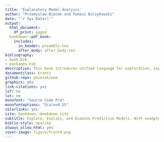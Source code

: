 ```yaml
--- 
title: 'Explanatory Model Analysis'
author: "Przemyslaw Biecek and Tomasz Burzykowski"
date: "`r Sys.Date()`"
output:
  html_document:
    df_print: paged
  bookdown::pdf_book:
    includes:
      in_header: preamble.tex
      after_body: after_body.tex
bibliography:
- book.bib
- packages.bib
description: This book introduces unified language for exploration, explanation and examination of predictive machine learning models.
documentclass: krantz
github-repo: pbiecek/ema
graphics: yes
link-citations: yes
lof: no
lot: no
monofont: "Source Code Pro"
monofontoptions: "Scale=0.55"
colorlinks: yes
site: bookdown::bookdown_site
subtitle: Explore, Explain, and Examine Predictive Models. With examples in R and Python.
biblio-style: apalike
always_allow_html: yes
cover-image: figure/front4.png
---
```

